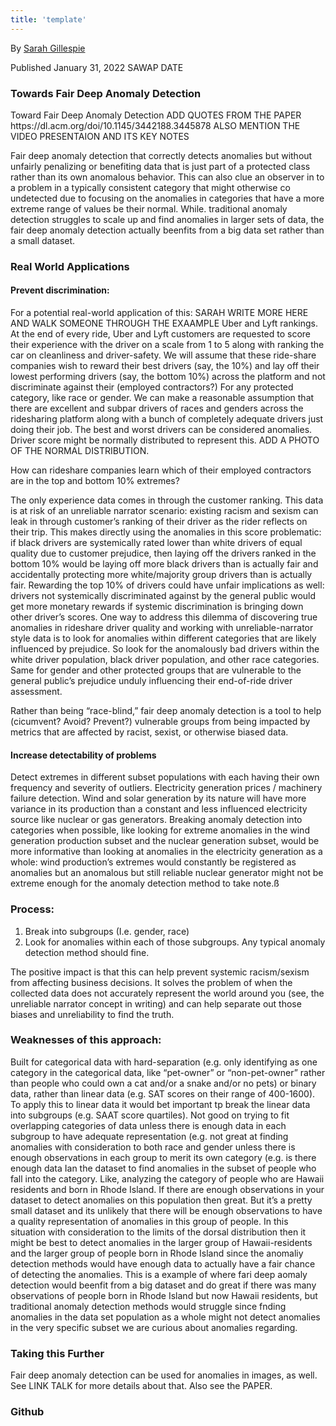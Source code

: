 ```yaml
---
title: 'template'
---
```

By [Sarah Gillespie](https://www.linkedin.com/in/sarahg4567/)
 
Published January 31, 2022 SAWAP DATE


### Towards Fair Deep Anomaly Detection

Toward Fair Deep Anomaly Detection
ADD QUOTES FROM THE PAPER https://dl.acm.org/doi/10.1145/3442188.3445878
ALSO MENTION THE VIDEO PRESENTAION AND ITS KEY NOTES

Fair deep anomaly detection that correctly detects anomalies but without unfairly penalizing or benefiting data that is just part of a protected class rather than its own anomalous behavior. This can also clue an observer in to a problem in a typically consistent category that might otherwise co undetected due to focusing on the anomalies in categories that have a more extreme range of values be their normal. While. traditional anomaly detection struggles to scale up and find anomalies in larger sets of data, the fair deep anomaly detection actually beenfits from a big data set rather than a small dataset.


### Real World Applications
#### Prevent discrimination:
For a potential real-world application of this:
SARAH WRITE MORE HERE AND WALK SOMEONE THROUGH THE EXAAMPLE
Uber and Lyft rankings.
At the end of every ride, Uber and Lyft customers are requested to score their experience with the driver on a scale from 1 to 5 along with ranking the car on cleanliness and driver-safety. We will assume that these ride-share companies wish to reward their best drivers (say, the 10%) and lay off their lowest performing drivers (say, the bottom 10%) across the platform and not discriminate against their (employed contractors?) For any protected category, like race or gender. We can make a reasonable assumption that there are excellent and subpar drivers of races and genders across the ridesharing platform along with a bunch of completely adequate drivers just doing their job. The best and worst drivers can be considered anomalies. Driver score might be normally distributed to represent this. ADD A PHOTO OF THE NORMAL DISTRIBUTION.

How can rideshare companies learn which of their employed contractors are in the top and bottom 10% extremes? 

The only experience data comes in through the customer ranking. This data is at risk of an unreliable narrator scenario: existing racism and sexism can leak in through customer’s ranking of their driver as the rider reflects on their trip. This makes directly using the anomalies in this score problematic: if black drivers are systemically rated lower than white drivers of equal quality due to customer prejudice, then laying off the drivers ranked in the bottom 10% would be laying off more black drivers than is actually fair and accidentally protecting more white/majority group drivers than is actually fair. Rewarding the top 10% of drivers could have unfair implications as well: drivers not systemically discriminated against by the general public would get more monetary rewards if systemic discrimination is bringing down other driver’s scores.  One way to address this dilemma of discovering true anomalies in rideshare driver quality and working with unreliable-narrator style data is to look for anomalies within different categories that are likely influenced by prejudice. So look for the anomalously bad drivers within the white driver population, black driver population, and other race categories. Same for gender and other protected groups that are vulnerable to the general public’s prejudice unduly influencing their end-of-ride driver assessment.

Rather than being “race-blind,” fair deep anomaly detection is a tool to help (cicumvent? Avoid? Prevent?) vulnerable groups from being impacted by metrics that are affected by racist, sexist, or otherwise biased data.

#### Increase detectability of problems
Detect extremes in different subset populations with each having their own frequency and severity of outliers.
Electricity generation prices / machinery failure detection.
Wind and solar generation by its nature will have more variance in its production than a constant and less influenced electricity source like nuclear or gas generators. Breaking anomaly detection into categories when possible,  like looking for extreme anomalies in the wind generation production subset and the nuclear generation subset, would be more informative than looking at anomalies in the electricity generation as a whole: wind production’s extremes would constantly be registered as anomalies but an anomalous but still reliable nuclear generator might not be extreme enough for the anomaly detection method to take note.ß


### Process:
1. Break into subgroups (I.e. gender, race)
2. Look for anomalies within each of those subgroups. Any typical anomaly detection method should fine.


The positive impact is that this can help prevent systemic racism/sexism from affecting business decisions. It solves the problem of when the collected data does not accurately represent the world around you (see, the unreliable narrator concept in writing) and can help separate out those biases and unreliability to find the truth.

### Weaknesses of this approach:
Built for categorical data with hard-separation (e.g. only identifying as one category in the categorical data, like “pet-owner” or “non-pet-owner” rather than people who could own a cat and/or a snake and/or no pets) or binary data, rather than linear data (e.g. SAT scores on their range of 400-1600). To apply this to linear data it would bet important tp break the linear data into subgroups (e.g. SAAT score quartiles). Not good on trying to fit overlapping categories of data unless there is enough data in each subgroup to have adequate representation (e.g. not great at finding anomalies with consideration to both race and gender unless there is enough observations in each group to merit its own category (e.g. is there enough data Ian the dataset to find anomalies in the subset of people who fall into the category. Like, analyzing the category of people who are Hawaii residents and born in Rhode Island. If there are enough observations in your dataset to detect anomalies on this population then great. But it’s a pretty small dataset and its unlikely that there will be enough observations to have a quality representation of anomalies in this group of people. In this situation with consideration to the limits of the dorsal distribution then it might be best to detect anomalies in the larger group of Hawaii-residents and the larger group of people born in Rhode Island since the anomaliy detection methods would have enough data to actually have a fair chance of detecting the anomalies. This is a example of where fari deep aomaly detection would beenfit from a big dataset and do great if there was many observations of people born in Rhode Island but now Hawaii residents, but traditional anomaly detection methods would struggle since fnding anomalies in the data set population as a whole might not detect anomalies in the very specific subset we are curious about anomalies regarding.


### Taking this Further
Fair deep anomaly detection can be used for anomalies in images, as well. See LINK TALK for more details about that. Also see the PAPER.


### Github
